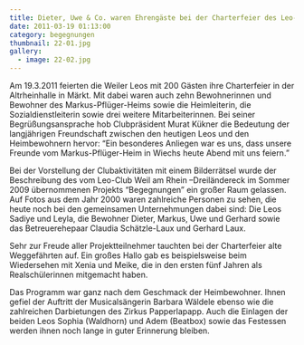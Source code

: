 ```yaml
---
title: Dieter, Uwe & Co. waren Ehrengäste bei der Charterfeier des Leo-Clubs
date: 2011-03-19 01:13:00
category: begegnungen
thumbnail: 22-01.jpg
gallery:
  - image: 22-02.jpg
---
```


Am 19.3.2011 feierten die Weiler Leos mit 200 Gästen ihre Charterfeier in der Altrheinhalle in Märkt. Mit dabei waren auch zehn Bewohnerinnen und Bewohner des Markus-Pflüger-Heims sowie die Heimleiterin, die Sozialdienstleiterin sowie drei weitere Mitarbeiterinnen. Bei seiner Begrüßungsansprache hob Clubpräsident Murat Kükner die Bedeutung der langjährigen Freundschaft zwischen den heutigen Leos und den Heimbewohnern hervor: “Ein besonderes Anliegen war es uns, dass unsere Freunde vom Markus-Pflüger-Heim in Wiechs heute Abend mit uns feiern.”

Bei der Vorstellung der Clubaktivitäten mit einem Bilderrätsel wurde der Beschreibung des vom Leo-Club Weil am Rhein –Dreiländereck im Sommer 2009 übernommenen Projekts “Begegnungen” ein großer Raum gelassen. Auf Fotos aus dem Jahr 2000 waren zahlreiche Personen zu sehen, die heute noch bei den gemeinsamen Unternehmungen dabei sind: Die Leos Sadiye und Leyla, die Bewohner Dieter, Markus, Uwe und Gerhard sowie das Betreuerehepaar Claudia Schätzle-Laux und Gerhard Laux.

Sehr zur Freude aller Projektteilnehmer tauchten bei der Charterfeier alte Weggefährten auf. Ein großes Hallo gab es beispielsweise beim Wiedersehen mit Xenia und Meike, die in den ersten fünf Jahren als Realschülerinnen mitgemacht haben.

Das Programm war ganz nach dem Geschmack der Heimbewohner. Ihnen gefiel der Auftritt der Musicalsängerin Barbara Wäldele ebenso wie die zahlreichen Darbietungen des Zirkus Papperlapapp. Auch die Einlagen der beiden Leos Sophia (Waldhorn) und Adem (Beatbox) sowie das Festessen werden ihnen noch lange in guter Erinnerung bleiben.
